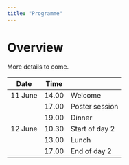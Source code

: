 ```yaml
---
title: "Programme"
---
```


# Overview

More details to come.

| Date    | Time  |                |
|---------|-------|----------------|
| 11 June | 14.00 | Welcome        |
|         | 17.00 | Poster session |
|         | 19.00 | Dinner         |
| 12 June | 10.30 | Start of day 2 |
|         | 13.00 | Lunch          |
|         | 17.00 | End of day 2   |
